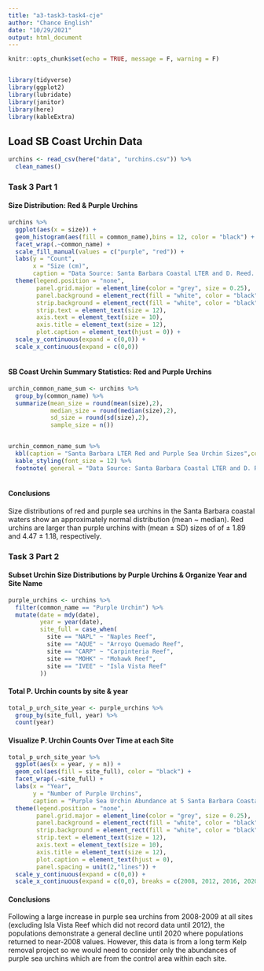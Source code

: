 ```yaml
---
title: "a3-task3-task4-cje"
author: "Chance English"
date: "10/29/2021"
output: html_document
---
```



```r
knitr::opts_chunk$set(echo = TRUE, message = F, warning = F)


library(tidyverse)
library(ggplot2)
library(lubridate)
library(janitor)
library(here)
library(kableExtra)
```


## Load SB Coast Urchin Data

```r

urchins <- read_csv(here("data", "urchins.csv")) %>% 
  clean_names() 

```


### Task 3 Part 1

#### Size Distribution: Red & Purple Urchins

```r

urchins %>% 
  ggplot(aes(x = size)) +
  geom_histogram(aes(fill = common_name),bins = 12, color = "black") +
  facet_wrap(.~common_name) +
  scale_fill_manual(values = c("purple", "red")) +
  labs(y = "Count",
       x = "Size (cm)",
       caption = "Data Source: Santa Barbara Coastal LTER and D. Reed. 2020.\nSBC LTER: Reef: Long-term experiment: Kelp removal:\nUrchin size frequency distribution ver 20.\nEnvironmental Data Initiative. https://doi.org/10.6073/pasta/5a1e9ef03aa47bd2225c0bb98a02a63b\n(Accessed 2021-10-29).") +
  theme(legend.position = "none",
        panel.grid.major = element_line(color = "grey", size = 0.25),
        panel.background = element_rect(fill = "white", color = "black"),
        strip.background = element_rect(fill = "white", color = "black"),
        strip.text = element_text(size = 12),
        axis.text = element_text(size = 10),
        axis.title = element_text(size = 12),
        plot.caption = element_text(hjust = 0)) +
  scale_y_continuous(expand = c(0,0)) +
  scale_x_continuous(expand = c(0,0)) 
  

```

#### SB Coast Urchin Summary Statistics: Red and Purple Urchins


```r

urchin_common_name_sum <- urchins %>% 
  group_by(common_name) %>%    
  summarize(mean_size = round(mean(size),2),
            median_size = round(median(size),2),
            sd_size = round(sd(size),2),
            sample_size = n())


urchin_common_name_sum %>% 
  kbl(caption = "Santa Barbara LTER Red and Purple Sea Urchin Sizes",col.names = c("Species", "Mean (cm)", "Median (cm)", "SD (cm)", "n")) %>% kable_classic(full_width = F) %>% 
  kable_styling(font_size = 12) %>% 
  footnote( general = "Data Source: Santa Barbara Coastal LTER and D. Reed. 2020.\nSBC LTER: Reef: Long-term experiment:\nKelp removal: Urchin size frequency distribution ver 20.\nEnvironmental Data Initiative. https://doi.org/10.6073/pasta/5a1e9ef03aa47bd2225c0bb98a02a63b\n(Accessed 2021-10-29).")
  


```


#### Conclusions 

Size distributions of red and purple sea urchins in the Santa Barbara coastal waters show an approximately normal distribution (mean ~ median). Red urchins are larger than purple urchins with (mean $\pm$ SD) sizes of of $\pm$ 1.89 and 4.47 $\pm$ 1.18, respectively. 



### Task 3 Part 2


#### Subset Urchin Size Distributions by Purple Urchins & Organize Year and Site Name

```r

purple_urchins <- urchins %>% 
  filter(common_name == "Purple Urchin") %>% 
  mutate(date = mdy(date),
         year = year(date),
         site_full = case_when(
           site == "NAPL" ~ "Naples Reef",
           site == "AQUE" ~ "Arroyo Quemado Reef",
           site == "CARP" ~ "Carpinteria Reef",
           site == "MOHK" ~ "Mohawk Reef",
           site == "IVEE" ~ "Isla Vista Reef"
         ))


```


#### Total P. Urchin counts by site & year

```r

total_p_urch_site_year <- purple_urchins %>% 
  group_by(site_full, year) %>% 
  count(year)

```



#### Visualize P. Urchin Counts Over Time at each Site 

```r

total_p_urch_site_year %>% 
  ggplot(aes(x = year, y = n)) + 
  geom_col(aes(fill = site_full), color = "black") +
  facet_wrap(.~site_full) +
  labs(x = "Year",
       y = "Number of Purple Urchins",
       caption = "Purple Sea Urchin Abundance at 5 Santa Barbara Coastal LTER Sites (2008-2020)\nData Source: Santa Barbara Coastal LTER and D. Reed. 2020.\nSBC LTER: Reef: Long-term experiment: Kelp removal: Urchin size frequency distribution\nver 20. Environmental Data Initiative.\nhttps://doi.org/10.6073/pasta/5a1e9ef03aa47bd2225c0bb98a02a63b (Accessed 2021-10-29)." ) +
  theme(legend.position = "none",
        panel.grid.major = element_line(color = "grey", size = 0.25),
        panel.background = element_rect(fill = "white", color = "black"),
        strip.background = element_rect(fill = "white", color = "black"),
        strip.text = element_text(size = 12),
        axis.text = element_text(size = 10),
        axis.title = element_text(size = 12),
        plot.caption = element_text(hjust = 0),
        panel.spacing = unit(2,"lines")) +
  scale_y_continuous(expand = c(0,0)) +
  scale_x_continuous(expand = c(0,0), breaks = c(2008, 2012, 2016, 2020)) 

```


#### Conclusions

Following a large increase in purple sea urchins from 2008-2009 at all sites (excluding Isla Vista Reef which did not record data until 2012), the populations demonstrate a general decline until 2020 where populations returned to near-2008 values. However, this data is from a long term Kelp removal project so we would need to consider only the abundances of purple sea urchins which are from the control area within each site. 
